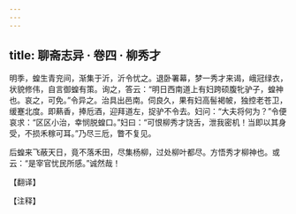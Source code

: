 ```yaml
---
---
---
```

title: 聊斋志异 · 卷四 · 柳秀才
---

明季，蝗生青兖间，渐集于沂，沂令忧之。退卧署幕，梦一秀才来谒，峨冠绿衣，状貌修伟，自言御蝗有策。询之，答云：“明日西南道上有妇跨硕腹牝驴子，蝗神也。哀之，可免。”令异之。治具出邑南。伺良久，果有妇高髻褐帔，独控老苍卫，缓蹇北度。即爇香，捧卮酒，迎拜道左，捉驴不令去。妇问：“大夫将何为？”令便哀求：“区区小治，幸悯脱蝗口。”妇曰：“可恨柳秀才饶舌，泄我密机！当即以其身受，不损禾稼可耳。”乃尽三卮，瞥不复见。

后蝗来飞蔽天日，竟不落禾田，尽集杨柳，过处柳叶都尽。方悟秀才柳神也。或云：“是宰官忧民所感。”诚然哉！

【翻译】

【注释】

